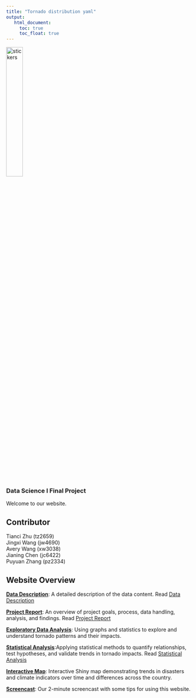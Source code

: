 ```yaml
---
title: "Tornado distribution yaml"
output:
   html_document:
     toc: true
     toc_float: true
---
```


<left>
<img src="images/p8105_stickers.png" alt="stickers" style="width:30%">  

### Data Science I Final Project

Welcome to our website.

## Contributor
Tianci Zhu (tz2659)<br>
Jingxi Wang (jw4690)<br>
Avery Wang (xw3038)<br>
Jianing Chen (jc6422)<br>
Puyuan Zhang (pz2334)<br> 

## Website Overview

[**Data Description**](): A detailed description of the data content. Read [Data Description](data_description.html)

[**Project Report**](): An overview of project goals, process, data handling, analysis, and findings. Read [Project Report](report.html)

[**Exploratory Data Analysis**](): Using graphs and statistics to explore and understand tornado patterns and their impacts.

[**Statistical Analysis**]():Applying statistical methods to quantify relationships, test hypotheses, and validate trends in tornado impacts. Read [Statistical Analysis](model.html)

[**Interactive Map**](https://fianltornadoes.shinyapps.io/rshiny/): Interactive Shiny map demonstrating trends in disasters and climate indicators over time and differences across the country. 

[**Screencast**](): Our 2-minute screencast with some tips for using this website.



